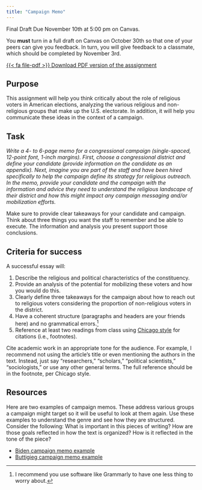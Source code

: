 ```yaml
---
title: "Campaign Memo"
---
```


:::{.callout-important}
Final Draft Due November 10th at 5:00 pm on Canvas.

You **must** turn in a full draft on Canvas on October 30th so that one of your peers can give you feedback. In turn, you will give feedback to a classmate, which should be completed by November 3rd.
:::

[<span class="btn btn-danger">{{< fa file-pdf >}} Download PDF version of the asssignment</span></p>](/data/paper2.pdf)

## Purpose

This assignment will help you think critically about the role of religious voters in American elections, analyzing the various religious and non-religious groups that make up the U.S. electorate. In addition, it will help you communicate these ideas in the context of a campaign.

## Task

*Write a 4- to 6-page memo for a congressional campaign (single-spaced, 12-point font, 1-inch margins). First, choose a congressional district and define your candidate (provide information on the candidate as an appendix). Next, imagine you are part of the staff and have been hired specifically to help the campaign define its strategy for religious outreach. In the memo, provide your candidate and the campaign with the information and advice they need to understand the religious landscape of their district and how this might impact any campaign messaging and/or mobilization efforts.*

Make sure to provide clear takeaways for your candidate and campaign. Think about three things you want the staff to remember and be able to execute. The information and analysis you present support those conclusions.


## Criteria for success

A successful essay will:

1. Describe the religious and political characteristics of the constituency.
2. Provide an analysis of the potential for mobilizing these voters and how you would do this.
3. Clearly define three takeaways for the campaign about how to reach out to religious voters considering the proportion of non-religious voters in the district.
4. Have a coherent structure (paragraphs and headers are your friends here) and no grammatical errors.^[I recommend you use software like Grammarly to have one less thing to worry about.]
5. Reference at least two readings from class using [Chicago style](https://politics.ucsc.edu/undergraduate/chicago%20style%20guide.pdf) for citations (i.e., footnotes). 

Cite academic work in an appropriate tone for the audience. For example, I recommend not using the article's title or even mentioning the authors in the text. Instead, just say "researchers," "scholars," "political scientists," "sociologists," or use any other general terms. The full reference should be in the footnote, per Chicago style. 


## Resources

Here are two examples of campaign memos. These address various groups a campaign might target so it will be useful to look at them again. Use these examples to understand the genre and see how they are structured. Consider the following: What is important in this pieces of writing? How are those goals reflected in how the text is organized? How is it reflected in the tone of the piece?

- [Biden campaign memo example](https://www.wispolitics.com/2020/biden-campaign-memo)
- [Buttigieg campaign memo example](https://www.documentcloud.org/documents/6785938-Path-to-Nomination.html)





